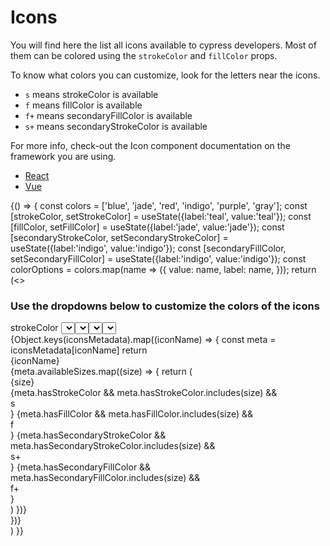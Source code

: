 

# Icons

<Meta
  title="Intro/Icons"
/>

You will find here the list all icons available to cypress developers.
Most of them can be colored using the `strokeColor` and `fillColor` props.

To know what colors you can customize, look for the letters near the icons.

- `s` means strokeColor is available
- `f` means fillColor is available
- `f+` means secondaryFillColor is available
- `s+` means secondaryStrokeColor is available

For more info, check-out the Icon component documentation on the framework you are using.
<ul>
  <li><a href="/docs/react_icon--icon">React</a></li>
  <li><a href="/docs/vue_icon--sample">Vue</a></li>
</ul>

<Canvas>
  <Story name="Icons">
    {() => {
        const colors = ['blue', 'jade', 'red', 'indigo', 'purple', 'gray'];
        const [strokeColor, setStrokeColor] = useState({label:'teal', value:'teal'});
        const [fillColor, setFillColor] = useState({label:'jade', value:'jade'});
        const [secondaryStrokeColor, setSecondaryStrokeColor] = useState({label:'indigo', value:'indigo'});
        const [secondaryFillColor, setSecondaryFillColor] = useState({label:'indigo', value:'indigo'});
        const colorOptions = colors.map(name => ({
                value: name,
                label: name,
              }));
        return (<>
          <h3 className="text-lg border-b-1 border-gray-300 pb-1">Use the dropdowns below to customize the colors of the icons</h3>
          <div className={`flex items-center border-b-1 border-gray-300 p-3 text-${strokeColor.value}-600 bg-${fillColor.value}-50`}>
            strokeColor
            <Select 
              defaultValue={strokeColor} 
              className="ml-2 mr-4" 
              onChange={setStrokeColor} 
              options={colorOptions} 
            />
            fillColor
            <Select
              defaultValue={fillColor} 
              className="mx-2 mr-4" 
              onChange={setFillColor} 
              options={colorOptions} />
            secondaryStrokeColor
            <Select
              defaultValue={secondaryStrokeColor} 
              className="mx-2 mr-4" 
              onChange={setSecondaryStrokeColor} 
              options={colorOptions} />
            secondaryFillColor
            <Select
              defaultValue={secondaryFillColor} 
              className="mx-2" 
              onChange={setSecondaryFillColor} 
              options={colorOptions} />
          </div>
          <div>
            {Object.keys(iconsMetadata).map((iconName) => {
              const meta = iconsMetadata[iconName]
              return <div key={iconName} className="flex align-center items-end border-b border-gray-300 pb-2 pt-4">
                <div className="w-60 text-right mr-4">{iconName}</div>
                {meta.availableSizes.map((size) => {
                  return (<div key={`${iconName}_${size}`} className="mr-8 flex">
                    <div className="mr-2 text-center pb-1 align-bottom">
                      <Icon 
                        name={iconName} 
                        size={size} 
                        strokeColor={`${strokeColor.value}-400`} 
                        fillColor={`${fillColor.value}-50`} 
                        secondaryStrokeColor={`${secondaryStrokeColor.value}-400`}
                        secondaryFillColor={`${secondaryFillColor.value}-50`}
                        className="m-2"/>
                      <div className="text-xs text-gray-600">{size}</div>
                    </div>
                    <div key={`${iconName}_${size}_colors`} className="text-center">
                      {meta.hasStrokeColor && meta.hasStrokeColor.includes(size) && <div className={`rounded px-1 my-1 text-xs text-${strokeColor.value}-500`}>s</div>}
                      {meta.hasFillColor && meta.hasFillColor.includes(size) && <div className={`rounded px-1 my-1 text-xs text-gray-800 bg-${fillColor.value}-50`}>f</div>}
                      {meta.hasSecondaryStrokeColor && meta.hasSecondaryStrokeColor.includes(size) && <div className={`rounded px-1 my-1 text-xs text-${secondaryStrokeColor.value}-500`}>s+</div>}
                      {meta.hasSecondaryFillColor && meta.hasSecondaryFillColor.includes(size) && <div className={`rounded px-1 my-1 text-xs text-gray-800 bg-${secondaryFillColor.value}-50`}>f+</div>}
                    </div>
                  </div>)
                })}
              </div>
            })}
          </div>
        </>)
    }}
  </Story>
</Canvas>
